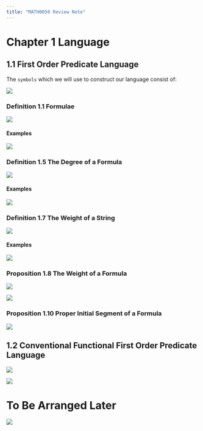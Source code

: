 ```yaml
---
title: "MATH0050 Review Note"
---
```


# **Chapter 1 Language**

## **1.1 First Order Predicate Language**

The `symbols` which we will use to construct our language consist of:

![](images/image-558609035.png){fig-alt="Definition of symbols" fig-align="left"}

### **Definition 1.1 Formulae**

![](images/image-1094387067.png){fig-alt="Definition of Formulae"}

#### **Examples**

![](images/image-2051659059.png){fig-alt="Formulae examples"}

### **Definition 1.5 The Degree of a Formula**

![](images/image-453010752.png){fig-alt="Degree definition"}

#### **Examples**

![](images/image-785851294.png)

### **Definition 1.7 The Weight of a String**

![](images/image-418888794.png)

#### **Examples**

![](images/image-1819370675.png)

### **Proposition 1.8 The Weight of a Formula**

![](images/image-880436097.png)

![](images/image-1823451496.png)

### **Proposition 1.10 Proper Initial Segment of a Formula**

![](images/image-504780429.png)

## **1.2 Conventional Functional First Order Predicate Language**

![](images/image-278639044.png)

![](images/image-1114518425.png)

# To Be Arranged Later

![](images/Basic%20rules%20for%20propositional%20semantic%20tableaux.png){fig-align="left"}
